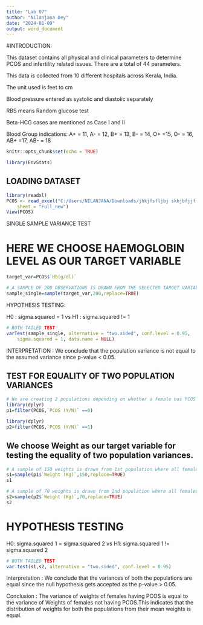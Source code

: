 ```yaml
---
title: "Lab 07"
author: "Nilanjana Dey"
date: "2024-01-09"
output: word_document
---
```


#INTRODUCTION:

This dataset contains all physical and clinical parameters to determine PCOS and infertility related issues. There are a total of 44 parameters.

This data is collected from 10 different hospitals across Kerala, India.

The unit used is feet to cm

Blood pressure entered as systolic and diastolic separately

RBS means Random glucose test

Beta-HCG cases are mentioned as Case I and II

Blood Group indications: A+ = 11, A- = 12, B+ = 13, B- = 14, O+ =15, O- = 16, AB+ =17, AB- = 18


```r
knitr::opts_chunk$set(echo = TRUE)
```

```r
library(EnvStats)
```

## LOADING DATASET
```r
library(readxl)
PCOS <- read_excel("C:/Users/NILANJANA/Downloads/jhkjfsfljbj skbjbfjjf.xlsx", 
    sheet = "Full_new")
View(PCOS)
```

SINGLE SAMPLE VARIANCE TEST



# HERE WE CHOOSE HAEMOGLOBIN LEVEL AS OUR TARGET VARIABLE

```r

target_var=PCOS$`Hb(g/dl)`
```
```r

# A SAMPLE OF 200 OBSERVATIONS IS DRAWN FROM THE SELECTED TARGET VARIABLE
sample_single=sample(target_var,200,replace=TRUE)
```

HYPOTHESIS TESTING:

H0 : sigma.squared = 1
vs
H1 : sigma.squared != 1


```r
# BOTH TAILED TEST
varTest(sample_single, alternative = "two.sided", conf.level = 0.95, 
    sigma.squared = 1, data.name = NULL)
```
INTERPRETATION : We conclude that the population variance is not equal to the assumed variance since p-value < 0.05.



## TEST FOR EQUALITY OF TWO POPULATION VARIANCES
```r
# We are creating 2 populations depending on whether a female has PCOS or not. 
library(dplyr)
p1=filter(PCOS,`PCOS (Y/N)` ==0)

```
```r
library(dplyr)
p2=filter(PCOS,`PCOS (Y/N)` ==1)

```
## We choose Weight as our target variable for testing the equality of two population variances.



```r
# A sample of 150 weights is drawn from 1st population where all females have PCOS
s1=sample(p1$`Weight (Kg)`,150,replace=TRUE)
s1
```


```r

# A sample of 70 weights is drawn from 2nd population where all females dont have PCOS
s2=sample(p2$`Weight (Kg)`,70,replace=TRUE)
s2
```
# HYPOTHESIS TESTING

H0: sigma.squared 1 = sigma.squared 2
vs
H1: sigma.squared 1 != sigma.squared 2
```r
# BOTH TAILED TEST
var.test(s1,s2, alternative = "two.sided", conf.level = 0.95)
```
Interpretation : We conclude that the variances of both the populations are equal since the null hypothesis gets accepted as the p-value > 0.05.

Conclusion : The variance of weights of females having PCOS is equal to the variance of Weights of females not having PCOS.This indicates that the distribution of weights for both the populations from their mean weights is equal.
